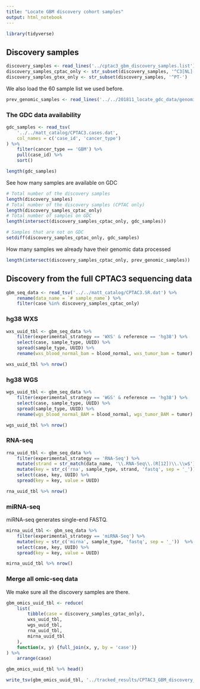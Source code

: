 ```yaml
---
title: "Locate GBM discovery cohort samples"
output: html_notebook
---
```


```r
library(tidyverse)
```


## Discovery samples
```r
discovery_samples <- read_lines('../cptac3_gbm_discovery_samples.list')
discovery_samples_cptac_only <- str_subset(discovery_samples, '^C3[NL]-')
discovery_samples_gtex_only <- str_subset(discovery_samples, '^PT-')
```

We also load the 60 sample list we used before.
```r
prev_genomic_samples <- read_lines('../../201811_locate_gdc_data/genomic_samples.60_cases.list')
```


### The GDC data availability
```r
gdc_samples <- read_tsv(
    '../../matt_catalog/CPTAC3.cases.dat',
    col_names = c('case_id', 'cancer_type')
) %>% 
    filter(cancer_type == 'GBM') %>% 
    pull(case_id) %>% 
    sort()

length(gdc_samples)
```

See how many samples are available on GDC
```r
# Total number of the discovery samples 
length(discovery_samples)
# Total number of the discovery samples (CPTAC only)
length(discovery_samples_cptac_only)
# Total number of samples on GDC
length(intersect(discovery_samples_cptac_only, gdc_samples))
```

```r
# Samples that are not on GDC
setdiff(discovery_samples_cptac_only, gdc_samples)
```

How many samples we already have their genomic data processed
```r
length(intersect(discovery_samples_cptac_only, prev_genomic_samples))
```


## Discovery from the full CPTAC3 sequencing data
```r
gbm_seq_data <- read_tsv('../../matt_catalog/CPTAC3.SR.dat') %>%
    rename(data_name = `# sample_name`) %>%
    filter(case %in% discovery_samples_cptac_only) 
```


### hg38 WXS
```r
wxs_uuid_tbl <- gbm_seq_data %>% 
    filter(experimental_strategy == 'WXS' & reference == 'hg38') %>% 
    select(case, sample_type, UUID) %>%
    spread(sample_type, UUID) %>%
    rename(wxs_blood_normal_bam = blood_normal, wxs_tumor_bam = tumor)

wxs_uuid_tbl %>% nrow()
```


### hg38 WGS
```r
wgs_uuid_tbl <- gbm_seq_data %>% 
    filter(experimental_strategy == 'WGS' & reference == 'hg38') %>% 
    select(case, sample_type, UUID) %>%
    spread(sample_type, UUID) %>%
    rename(wgs_blood_normal_BAM = blood_normal, wgs_tumor_BAM = tumor)

wgs_uuid_tbl %>% nrow()
```


### RNA-seq
```r
rna_uuid_tbl <- gbm_seq_data %>% 
    filter(experimental_strategy == 'RNA-Seq') %>%
    mutate(strand = str_match(data_name, '\\.RNA-Seq\\.(R[12])\\.\\w$')[, 2]) %>% 
    mutate(key = str_c('rna', sample_type, strand, 'fastq', sep = '_')) %>%
    select(case, key, UUID) %>%
    spread(key = key, value = UUID)

rna_uuid_tbl %>% nrow()
```


### miRNA-seq
miRNA-seq generates single-end FASTQ.
```r
mirna_uuid_tbl <- gbm_seq_data %>% 
    filter(experimental_strategy == 'miRNA-Seq') %>%
    mutate(key = str_c('mirna', sample_type, 'fastq', sep = '_'))  %>%
    select(case, key, UUID) %>%
    spread(key = key, value = UUID)

mirna_uuid_tbl %>% nrow()
```


### Merge all omic-seq data
We make sure all the discovery samples are there.
```r
gbm_omics_uuid_tbl <- reduce(
    list(
        tibble(case = discovery_samples_cptac_only), 
        wxs_uuid_tbl, 
        wgs_uuid_tbl, 
        rna_uuid_tbl, 
        mirna_uuid_tbl
    ),
    function(x, y) {full_join(x, y, by = 'case')}
) %>%
    arrange(case)

gbm_omics_uuid_tbl %>% head()
```

```r
write_tsv(gbm_omics_uuid_tbl, '../tracked_results/CPTAC3_GBM_discovery_GDC_omics_UUIDs.tsv')
```

